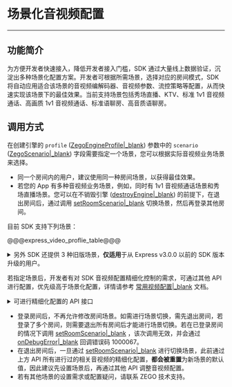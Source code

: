 # 场景化音视频配置

- - -

## 功能简介

为方便开发者快速接入，降低开发者接入门槛，SDK 通过大量线上数据验证，沉淀出多种场景化配置方案。开发者可根据所需场景，选择对应的房间模式，SDK 将自动应用适合该场景的音视频编解码器、音视频参数、流控策略等配置，从而快速实现该场景下的最佳效果。当前支持场景包括秀场直播、KTV、标准 1v1 音视频通话、高画质 1v1 音视频通话、标准语聊房、高音质语聊房。

## 调用方式

在创建引擎的 `profile` ([ZegoEngineProfile\|_blank](/unique-api/express-video-sdk/zh/dart_flutter/zego_express_engine/ZegoEngineProfile-class.html)) 参数中的 `scenario` ([ZegoScenario\|_blank](/unique-api/express-video-sdk/zh/dart_flutter/zego_express_engine/ZegoScenario.html)) 字段需要指定一个场景，您可以根据实际音视频业务场景来选择。


<div class="mk-warning">

- 同一个房间内的用户，建议使用同一种房间场景，以获得最佳效果。
- 若您的 App 有多种音视频业务场景，例如，同时有 1v1 音视频通话场景和秀场直播场景。您可以在不销毁引擎 ([destroyEngine\|_blank](/unique-api/express-video-sdk/zh/dart_flutter/zego_express_engine/ZegoExpressEngine/destroyEngine.html)) 的前提下，在退出房间后，通过调用 [setRoomScenario\|_blank](/unique-api/express-video-sdk/zh/dart_flutter/zego_express_engine/ZegoExpressEngine/setRoomScenario.html) 切换场景，然后再登录其他房间。
</div>

目前 SDK 支持下列场景：


@@@express_video_proflie_table@@@




<details class="zg-primary">
    <summary>另外 SDK 还提供 3 种旧版场景，<b>仅适用</b>于从 Express v3.0.0 以前的 SDK 版本升级的用户。</summary>

<div class="mk-warning">


由于以下 3 种旧版场景已废弃，请使用旧版场景的用户尽快迁移到上述的新版场景。
</div>

- General 旧版通用场景。
- Communication 旧版实时通讯场景。
- Live 旧版直播场景。
</details>


若指定场景后，开发者有对 SDK 音视频配置精细化控制的需求，可通过其他 API 进行配置，优先级高于场景化配置，详情请参考 [常用视频配置\|_blank](!ExpressVideoSDK-AdvancedModule/Common_Video_Configuration) 文档。

<details class="zg-primary">
    <summary>可进行精细化配置的 API 接口</summary>

- 视频相关配置
  - [enableCamera\|_blank](/unique-api/express-video-sdk/zh/dart_flutter/zego_express_engine/ZegoExpressEngineDevice/enableCamera.html)
  - [setVideoConfig\|_blank](/unique-api/express-video-sdk/zh/dart_flutter/zego_express_engine/ZegoExpressEnginePublisher/setVideoConfig.html)
  - [enableHardwareEncoder\|_blank](/unique-api/express-video-sdk/zh/dart_flutter/zego_express_engine/ZegoExpressEnginePublisher/enableHardwareEncoder.html)
  - [enableHardwareDecoder\|_blank](/unique-api/express-video-sdk/zh/dart_flutter/zego_express_engine/ZegoExpressEnginePlayer/enableHardwareDecoder.html)

- 音频相关配置
  - [setAudioConfig\|_blank](/unique-api/express-video-sdk/zh/dart_flutter/zego_express_engine/ZegoExpressEnginePublisher/setAudioConfig.html)
  - [setAudioDeviceMode\|_blank](/unique-api/express-video-sdk/zh/dart_flutter/zego_express_engine/ZegoExpressEngineDevice/setAudioDeviceMode.html)

- 音频 3A 处理相关配置
  - [enableAGC\|_blank](/unique-api/express-video-sdk/zh/dart_flutter/zego_express_engine/ZegoExpressEnginePreprocess/enableAGC.html)
  - [enableAEC\|_blank](/unique-api/express-video-sdk/zh/dart_flutter/zego_express_engine/ZegoExpressEnginePreprocess/enableAEC.html)
  - [setAECMode\|_blank](/unique-api/express-video-sdk/zh/dart_flutter/zego_express_engine/ZegoExpressEnginePreprocess/setAECMode.html)
  - [enableANS\|_blank](/unique-api/express-video-sdk/zh/dart_flutter/zego_express_engine/ZegoExpressEnginePreprocess/enableANS.html)
  - [setANSMode\|_blank](/unique-api/express-video-sdk/zh/dart_flutter/zego_express_engine/ZegoExpressEnginePreprocess/setANSMode.html)

- 流控相关配置
  - [enableTrafficControl\|_blank](/unique-api/express-video-sdk/zh/dart_flutter/zego_express_engine/ZegoExpressEnginePublisher/enableTrafficControl.html)
  - [setMinVideoBitrateForTrafficControl\|_blank](/unique-api/express-video-sdk/zh/dart_flutter/zego_express_engine/ZegoExpressEnginePublisher/setMinVideoBitrateForTrafficControl.html)
  - [setMinVideoFpsForTrafficControl\|_blank](/unique-api/express-video-sdk/zh/dart_flutter/zego_express_engine/ZegoExpressEnginePublisher/setMinVideoFpsForTrafficControl.html)
  - [setMinVideoResolutionForTrafficControl\|_blank](/unique-api/express-video-sdk/zh/dart_flutter/zego_express_engine/ZegoExpressEnginePublisher/setMinVideoResolutionForTrafficControl.html)

</details>


<div class="mk-warning">

- 登录房间后，不再允许修改房间场景。如需进行场景切换，需先退出房间，若登录了多个房间，则需要退出所有房间后才能进行场景切换。若在已登录房间的情况下调用 [setRoomScenario\|_blank](/unique-api/express-video-sdk/zh/dart_flutter/zego_express_engine/ZegoExpressEngine/setRoomScenario.html) ，该次调用无效，并会通过 [onDebugError\|_blank](/unique-api/express-video-sdk/zh/dart_flutter/zego_express_engine/ZegoExpressEngine/onDebugError.html) 回调错误码 1000067。
- 在退出房间后，一旦通过 [setRoomScenario\|_blank](/unique-api/express-video-sdk/zh/dart_flutter/zego_express_engine/ZegoExpressEngine/setRoomScenario.html) 进行切换场景，此前通过上方 API 所有进行过的相关音视频的精细化配置，**都会被重置**为新场景的默认值，因此建议先设置场景后，再通过其他 API 调整音视频配置。 
- 若有其他场景的设置需求或配置疑问，请联系 ZEGO 技术支持。
</div>
